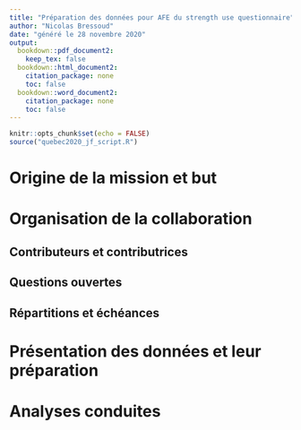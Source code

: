 ```yaml
---
title: "Préparation des données pour AFE du strength use questionnaire"
author: "Nicolas Bressoud"
date: "généré le 28 novembre 2020"
output: 
  bookdown::pdf_document2:
    keep_tex: false
  bookdown::html_document2:
    citation_package: none
    toc: false
  bookdown::word_document2:
    citation_package: none
    toc: false
---
```


```r
knitr::opts_chunk$set(echo = FALSE)
source("quebec2020_jf_script.R")
```

# Origine de la mission et but

# Organisation de la collaboration

## Contributeurs et contributrices

## Questions ouvertes

## Répartitions et échéances

# Présentation des données et leur préparation

# Analyses conduites
